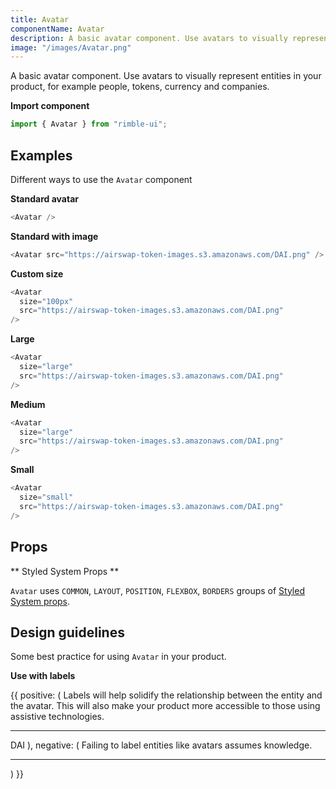 ```yaml
---
title: Avatar
componentName: Avatar
description: A basic avatar component. Use avatars to visually represent entities in your product, for example people, tokens, currency and companies.
image: "/images/Avatar.png"
---
```


A basic avatar component. Use avatars to visually represent entities in your product, for example people, tokens, currency and companies.

**Import component**

```jsx
import { Avatar } from "rimble-ui";
```

## Examples

Different ways to use the `Avatar` component

**Standard avatar**

```js is=react-live
<Avatar />
```

**Standard with image**

```js is=react-live
<Avatar src="https://airswap-token-images.s3.amazonaws.com/DAI.png" />
```

**Custom size**

```js is=react-live
<Avatar
  size="100px"
  src="https://airswap-token-images.s3.amazonaws.com/DAI.png"
/>
```

**Large**

```js is=react-live
<Avatar
  size="large"
  src="https://airswap-token-images.s3.amazonaws.com/DAI.png"
/>
```

**Medium**

```js is=react-live
<Avatar
  size="large"
  src="https://airswap-token-images.s3.amazonaws.com/DAI.png"
/>
```

**Small**

```js is=react-live
<Avatar
  size="small"
  src="https://airswap-token-images.s3.amazonaws.com/DAI.png"
/>
```

## Props

<PropsTable propMetaData={props.propMetaData} />

** Styled System Props **

`Avatar` uses `COMMON`, `LAYOUT`, `POSITION`, `FLEXBOX`, `BORDERS` groups of [Styled System props](/components/rimble-ui/system-props).

## Design guidelines

Some best practice for using `Avatar` in your product.

**Use with labels**

<DoDont>
  {{
    positive: (
      <Box>
        <Text
          fontSize={1}
          mb={3}
        >
          Labels will help solidify the relationship between the entity and the avatar. This will also make your product more accessible to those using assistive technologies.
        </Text>
        <hr color="#f4f4f4"/>
        <Card mt={3}>
          <Flex alignItems="center">
            <Avatar
              size="medium"
              src="https://airswap-token-images.s3.amazonaws.com/DAI.png"
            />
            <Text fontSize={3} fontWeight="bold" ml={3}>
              DAI
            </Text>
          </Flex>
        </Card>
      </Box>
    ),
    negative: (
      <Box>
        <Text
          fontSize={1}
          mb={3}
        >
          Failing to label entities like avatars assumes knowledge.
        </Text>
        <hr color="#f4f4f4"/>
        <Card mt={3}>
          <Avatar
            size="medium"
            src="https://airswap-token-images.s3.amazonaws.com/DAI.png"
          />
        </Card>
      </Box>
    )
  }}
</DoDont>
